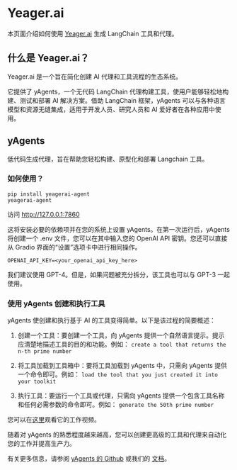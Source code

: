 # Yeager.ai

本页面介绍如何使用 [Yeager.ai](https://yeager.ai) 生成 LangChain 工具和代理。

## 什么是 Yeager.ai？
Yeager.ai 是一个旨在简化创建 AI 代理和工具流程的生态系统。

它提供了 yAgents，一个无代码 LangChain 代理构建工具，使用户能够轻松地构建、测试和部署 AI 解决方案。借助 LangChain 框架，yAgents 可以与各种语言模型和资源无缝集成，适用于开发人员、研究人员和 AI 爱好者在各种应用中使用。

## yAgents
低代码生成代理，旨在帮助您轻松构建、原型化和部署 Langchain 工具。

### 如何使用？
```
pip install yeagerai-agent
yeagerai-agent
```
访问 http://127.0.0.1:7860

这将安装必要的依赖项并在您的系统上设置 yAgents。在第一次运行后，yAgents 将创建一个 .env 文件，您可以在其中输入您的 OpenAI API 密钥。您还可以直接从 Gradio 界面的“设置”选项卡中进行相同操作。

`OPENAI_API_KEY=<your_openai_api_key_here>`

我们建议使用 GPT-4。但是，如果问题被充分拆分，该工具也可以与 GPT-3 一起使用。

### 使用 yAgents 创建和执行工具
yAgents 使创建和执行基于 AI 的工具变得简单。以下是该过程的简要概述：
1. 创建一个工具：要创建一个工具，向 yAgents 提供一个自然语言提示。提示应清楚地描述工具的目的和功能。例如：
`create a tool that returns the n-th prime number`

2. 将工具加载到工具箱中：要将工具加载到 yAgents 中，只需向 yAgents 提供一个命令即可。例如：
`load the tool that you just created it into your toolkit`

3. 执行工具：要运行一个工具或代理，只需向 yAgents 提供一个包含工具名称和任何必需参数的命令即可。例如：
`generate the 50th prime number`

您可以在[这里](https://www.youtube.com/watch?v=KA5hCM3RaWE)观看它的工作视频。

随着对 yAgents 的熟悉程度越来越高，您可以创建更高级的工具和代理来自动化您的工作并提高生产力。

有关更多信息，请参阅 [yAgents 的 Github](https://github.com/yeagerai/yeagerai-agent) 或我们的 [文档](https://yeagerai.gitbook.io/docs/general/welcome-to-yeager.ai)。


